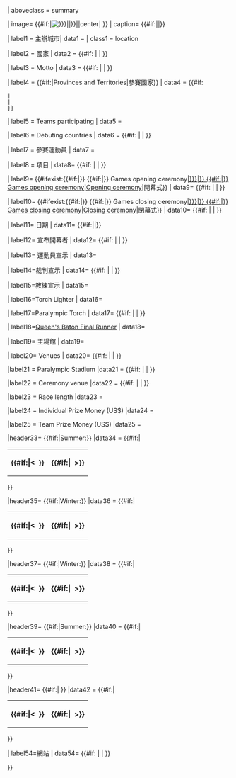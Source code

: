 {{infobox
| bodyclass = vevent

| above = {{#if: {{{name|}}}| {{{name}}} | {{{Name|}}} }}
| aboveclass = summary

| image= {{#if:{{{Logo|}}}{{{logo|}}}|[[File:{{#if:{{{logo|}}}|{{{logo}}}|{{{Logo}}}}}|{{px|{{{Size|}}}|{{{size|}}}|frameless}}|center|{{{Optional caption|}}}]] }} 
| caption= {{#if:{{{caption|}}}|{{{caption}}}|{{{Optional caption|}}}}}

| label1 = 主辦城市| data1 = {{ifempty | {{{host city|}}} | {{{Host city|}}}  | {{{Host City|}}} }}
| class1 = location

| label2 = 國家
| data2 = {{#if:{{{country|}}} | {{{country}}} | {{{Country|}}} }}

| label3 = Motto
| data3 = {{#if:{{{motto|}}} | {{{motto}}} | {{{Motto|}}} }}

| label4 = {{#if:{{{Provinces and Territories participating|}}}|Provinces and Territories|參賽國家}} 
| data4 = {{#if:{{{Provinces and Territories participating|}}}
 | {{{Provinces and Territories participating}}}
 | {{ifempty | {{{nations participating|}}} | {{{Nations participating|}}} | {{{Nations|}}} }}
 }}

| label5 = Teams participating
| data5 = {{ifempty | {{{teams participating|}}} | {{{Teams participating|}}} }}

| label6 = Debuting countries
| data6  = {{#if:{{{debuting countries|}}} | {{{debuting countries}}} | {{{Debuting countries|}}} }}

| label7 = 參賽運動員<noinclude><!-- 'Athletes' = deprecated legacy parameter --></noinclude>
| data7 = {{ifempty | {{{athletes participating|}}} | {{{Athletes participating|}}} | {{{Athletes|}}} }}

| label8 = 項目
| data8= {{#if: {{{Events|}}} | {{{Events}}} | {{{events|}}} }}

<noinclude><!-- Programming note: the {{#if:{{{1|}}}|{{{1}}}}} is not the same as {{{1}}}, since the former strips whitespace and newlines and is more robust --></noinclude>

| label9= {{#ifexist:{{#if:{{{1|}}}|{{{1}}}}} {{#if:{{{2|}}}|{{{2}}}}} Games opening ceremony|[[{{#if:{{{1|}}}|{{{1}}}}} {{#if:{{{2|}}}|{{{2}}}}} Games opening ceremony|Opening ceremony]]|開幕式}}
| data9= {{#if: {{{opening ceremony|}}} | {{{opening ceremony}}} | {{{Opening ceremony|}}} }}

<noinclude><!-- Programming note: as above` --></noinclude>

| label10= {{#ifexist:{{#if:{{{1|}}}|{{{1}}}}} {{#if:{{{2|}}}|{{{2}}}}} Games closing ceremony|[[{{#if:{{{1|}}}|{{{1}}}}} {{#if:{{{2|}}}|{{{2}}}}} Games closing ceremony|Closing ceremony]]|閉幕式}}
| data10= {{#if: {{{Closing ceremony|}}} | {{{Closing ceremony}}} | {{{closing ceremony|}}} }}

| label11= 日期
| data11= {{#if:{{{dates|}}}|{{{dates}}}|{{{Dates|}}}}} <noinclude><!-- Deprecated legacy parameters --></noinclude>

| label12= 宣布開幕者
| data12= {{#if: {{{officially opened by|}}} | {{{officially opened by}}} | {{{Officially opened by|}}} }}

| label13= 運動員宣示
| data13= {{ifempty| {{{athlete's oath|}}} | {{{Athlete's Oath|}}} | {{{athletes' oath|}}} }}

| label14=裁判宣示
| data14= {{#if: {{{judge's oath|}}} | {{{judge's oath}}} | {{{Judge's oath|}}} }}

| label15=教練宣示
| data15= {{{coaches' oath|}}}

| label16=Torch Lighter
| data16= {{ifempty | {{{torch lighter|}}} | {{{Torch Lighter|}}} | {{{All-Africa Torch|}}} | {{{Pan Am Torch|}}} | {{{Olympic Flame|}}} }}<noinclude><!-- 'All-Africa Torch', 'Pan Am Torch' = deprecated legacy parameters --></noinclude>

| label17=Paralympic Torch
| data17= {{#if:{{{Paralympic torch|}}} | {{{Paralympic torch|}}} | {{{Paralympic Torch|}}} }}

| label18=[[Queen's Baton Relay|Queen's Baton Final Runner]]
| data18= {{{Queen's Baton|}}}

| label19= 主場館
| data19= {{ifempty | {{{stadium|}}} | {{{Stadium|}}} | {{{Main_venue|}}} }} <noinclude><!-- 'Main_venue' = deprecated legacy parameter --></noinclude>

| label20= Venues
| data20= {{#if:{{{venues|}}} | {{{venues}}} | {{{Venues|}}} }}<noinclude><!-- = deprecated legacy parameter --></noinclude>

|label21 = Paralympic Stadium
|data21 = {{#if:{{{Paralympic stadium|}}} | {{{Paralympic stadium}}} | {{{Paralympic Stadium|}}} }}

|label22 = Ceremony venue
|data22  = {{#if:{{{ceremony venue|}}} | {{{ceremony venue|}}} | {{{Ceremony venue|}}} }}

|label23  = Race length
|data23   = {{{length|}}}

|label24  = Individual Prize Money (US$)
|data24  = {{{indprize|}}}

|label25  = Team Prize Money (US$)
|data25  = {{{tmprize|}}}

|header33= {{#if:{{{SpreviousS|}}}{{{SnextS|}}}|Summer:}}
|data34  = {{#if:{{{SpreviousS|}}}{{{SnextS|}}}|
<table style="width:100%; background:transparent;"><tr>
<th style="width:50%; text-align: left;">{{#if:{{{SpreviousS|}}}|&lt;&nbsp; {{{SpreviousS}}}}}</th> 
<th style="width:50%; text-align: right;">{{#if:{{{SnextS|}}}|{{{SnextS}}} &nbsp;&gt;}}</th>
</tr></table>
}}

|header35= {{#if:{{{Sprevious|}}}{{{Snext|}}}|Winter:}}
|data36  = {{#if:{{{Sprevious|}}}{{{Snext|}}}|
<table style="width:100%; background:transparent;"><tr>
<th style="width:50%; text-align: left;">{{#if:{{{Sprevious|}}}|&lt;&nbsp; {{{Sprevious}}}}}</th> 
<th style="width:50%; text-align: right;">{{#if:{{{Snext|}}}|{{{Snext}}} &nbsp;&gt;}}</th>
</tr></table>
}}

|header37= {{#if:{{{Wprevious|}}}{{{Wnext|}}}|Winter:}}
|data38  = {{#if:{{{Wprevious|}}}{{{Wnext|}}}|
<table style="width:100%; background:transparent;"><tr>
<th style="width:50%; text-align: left;">{{#if:{{{Wprevious|}}}|&lt;&nbsp; {{{Wprevious}}}}}</th> 
<th style="width:50%; text-align: right;">{{#if:{{{Wnext|}}}|{{{Wnext}}} &nbsp;&gt;}}</th>
</tr></table>
}}

|header39= {{#if:{{{WpreviousS|}}}{{{WnextS|}}}|Summer:}}
|data40  = {{#if:{{{WpreviousS|}}}{{{WnextS|}}}|
<table style="width:100%; background:transparent;"><tr>
<th style="width:50%; text-align: left;">{{#if:{{{WpreviousS|}}}|&lt;&nbsp; {{{WpreviousS}}}}}</th> 
<th style="width:50%; text-align: right;">{{#if:{{{WnextS|}}}|{{{WnextS}}} &nbsp;&gt;}}</th>
</tr></table>
}}

|header41= {{#if:{{{previous|}}}{{{next|}}}|<!-- Chronology -->}}
|data42  = {{#if:{{{上一屆|}}}{{{下一屆|}}}|
<table style="width:100%; background:transparent;"><tr>
<th style="width:50%; text-align: left;">{{#if:{{{previous|}}}|&lt;&nbsp; {{{previous}}}}}</th> 
<th style="width:50%; text-align: right;">{{#if:{{{next|}}}|{{{next}}} &nbsp;&gt;}}</th>
</tr></table>
}}

| label54=網站
| data54= {{#if:{{{website|}}} | {{{website}}} | {{{Website|}}} }}

}}<noinclude>{{documentation}}</noinclude>